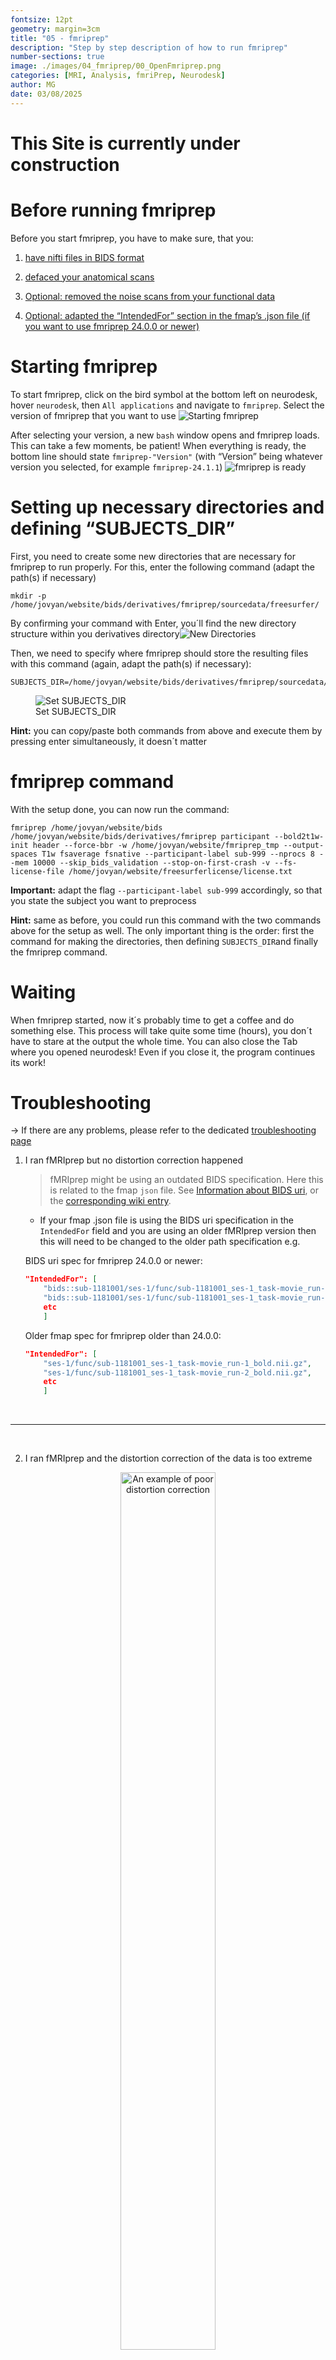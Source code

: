 ```yaml
---
fontsize: 12pt
geometry: margin=3cm
title: "05 - fmriprep"
description: "Step by step description of how to run fmriprep"
number-sections: true
image: ./images/04_fmriprep/00_OpenFmriprep.png
categories: [MRI, Analysis, fmriPrep, Neurodesk]
author: MG
date: 03/08/2025
---
```


# This Site is currently under construction

# Before running fmriprep {#sec-NecessitiesFmriprep}

Before you start fmriprep, you have to make sure, that you:

1.  [have nifti files in BIDS format](DICOMtoBIDS.qmd)

2.  [defaced your anatomical scans](defacing.qmd)

3.  [Optional: removed the noise scans from your functional data](RemoveDenoisingScan.qmd)

4.  [Optional: adapted the "IntendedFor" section in the fmap's .json file (if you want to use fmriprep 24.0.0 or newer)](DICOMtoBIDS.qmd#sec-IntendedFor)

# Starting fmriprep {#sec-fmriprepStart}

To start fmriprep, click on the bird symbol at the bottom left on neurodesk, hover `neurodesk`, then `All applications` and navigate to `fmriprep`. Select the version of fmriprep that you want to use ![Starting fmriprep](./images/04_fmriprep/00_OpenFmriprep.png)

After selecting your version, a new `bash` window opens and fmriprep loads. This can take a few moments, be patient! When everything is ready, the bottom line should state `fmriprep-"Version"` (with "Version" being whatever version you selected, for example `fmriprep-24.1.1`) ![fmriprep is ready](./images/04_fmriprep/01_fmriprepReady.png)

# Setting up necessary directories and defining "SUBJECTS_DIR" {#sec-fmriprepSetup}

First, you need to create some new directories that are necessary for fmriprep to run properly. For this, enter the following command (adapt the path(s) if necessary)

```         
mkdir -p /home/jovyan/website/bids/derivatives/fmriprep/sourcedata/freesurfer/
```

By confirming your command with Enter, you´ll find the new directory structure within you derivatives directory![New Directories](./images/04_fmriprep/02_newDirectories.png)

Then, we need to specify where fmriprep should store the resulting files with this command (again, adapt the path(s) if necessary):

```         
SUBJECTS_DIR=/home/jovyan/website/bids/derivatives/fmriprep/sourcedata/freesurfer/
```

![Set SUBJECTS_DIR](./images/04_fmriprep/03_setSUBJECTS_DIR.png)

**Hint:** you can copy/paste both commands from above and execute them by pressing enter simultaneously, it doesn´t matter

# fmriprep command {#sec-fmriprepCommand}

With the setup done, you can now run the command:

```         
fmriprep /home/jovyan/website/bids /home/jovyan/website/bids/derivatives/fmriprep participant --bold2t1w-init header --force-bbr -w /home/jovyan/website/fmriprep_tmp --output-spaces T1w fsaverage fsnative --participant-label sub-999 --nprocs 8 --mem 10000 --skip_bids_validation --stop-on-first-crash -v --fs-license-file /home/jovyan/website/freesurferlicense/license.txt
```

**Important:** adapt the flag `--participant-label sub-999` accordingly, so that you state the subject you want to preprocess

**Hint:** same as before, you could run this command with the two commands above for the setup as well. The only important thing is the order: first the command for making the directories, then defining `SUBJECTS_DIR`and finally the fmriprep command.

# Waiting

When fmriprep started, now it´s probably time to get a coffee and do something else. This process will take quite some time (hours), you don´t have to stare at the output the whole time. You can also close the Tab where you opened neurodesk! Even if you close it, the program continues its work!

# Troubleshooting

$\to$ If there are any problems, please refer to the dedicated [troubleshooting page](troubleshooting.qmd#sec-TroublesFmriprep)

1.  I ran fMRIprep but no distortion correction happened

    > fMRIprep might be using an outdated BIDS specification. Here this is related to the fmap `json` file. See [Information about BIDS uri](https://bids-specification.readthedocs.io/en/stable/common-principles.html#bids-uri), or the [corresponding wiki entry](DICOMtoBIDS.qmd#sec-IntendedFor).

    -   If your fmap .json file is using the BIDS uri specification in the `IntendedFor` field and you are using an older fMRIprep version then this will need to be changed to the older path specification e.g.

    BIDS uri spec for fmriprep 24.0.0 or newer:

    ``` json
    "IntendedFor": [
        "bids::sub-1181001/ses-1/func/sub-1181001_ses-1_task-movie_run-1_bold.nii.gz",
        "bids::sub-1181001/ses-1/func/sub-1181001_ses-1_task-movie_run-2_bold.nii.gz", 
        etc
        ]
    ```

    Older fmap spec for fmriprep older than 24.0.0:

    ``` json
    "IntendedFor": [
        "ses-1/func/sub-1181001_ses-1_task-movie_run-1_bold.nii.gz",
        "ses-1/func/sub-1181001_ses-1_task-movie_run-2_bold.nii.gz",
        etc
        ]
    ```

 

------------------------------------------------------------------------

 

2.  I ran fMRIprep and the distortion correction of the data is too extreme

<center>

![An example of poor distortion correction](./images/poor_DC.png){width="60%"}

</center>

> This is an issue with certain issues of fMRIprep. Using fMRIprep version 20.2.7 may be needed to avoid the extreme distortion correction (newer versions of fMRIprep haven't been tested)

 

------------------------------------------------------------------------

 

3.  If using already run FreeSurfer `recon-all` output and have specified an `expert-opts` file then fMRIprep shows multiple errors

    -   In the directory that has the prerun `recon-all` there is a folder `scripts` that saves the `expert-opts` file. Removing this file allows fMRIprep to run

------------------------------------------------------------------------

4.  If fmriprep fails silently (i.e. gives no error) on coregistering the functional to the structural scan, the solution is (if your structural and functional scans are from the same session) to add the following flag:

    `--bold2t1w-init header`

# The next steps

Congratulations, you successfully preprocessed your data and you are one step closer to analyzing your data!

To continue in your journey to your Analysis, please return to the [Overview-Page](Overview_fromDICOMtoGLM.qmd) to check what to do next.

Alternatively, here is a list of potential next steps to continue with

1.  
